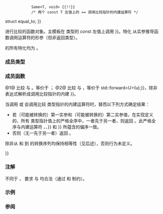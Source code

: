 {{cpp/experimental/ranges/title|equal_to}}
{{cpp/experimental/ranges/utility/navbar}}
{{dcl begin}}
{{dcl header|experimental/ranges/functional}}
{{dcl|since=ranges|1=
template&lt; class T = void &gt;
    requires EqualityComparable&lt;T&gt; {{!!}}
             Same&lt;T, void&gt; {{!!}}
             /* 两个 const T 左值上的 == 调用比较指针的内建运算符 */
struct equal_to;
}}
{{dcl|since=ranges|1=
template&lt;&gt;
struct equal_to&lt;void&gt;;
}}
{{dcl end}}

进行比较的函数对象。主模板在 {{tt|T}} 类型的 const 左值上调用 {{c|operator {{==}}}}。特化 {{tt|equal_to&lt;void&gt;}} 从实参推导函数调用运算符的形参（但非返回类型）。

{{tt|equal_to}} 的所有特化均为 {{rconcept|Semiregular}}。

=== 成员类型 ===
{{dsc begin}}
{{dsc hitem|成员类型|定义}}
{{dsc | {{tt|is_transparent}} {{mark|仅为 {{tt|equal_to&lt;void&gt;}} 特化的成员}}| /* 未指定 */}}
{{dsc end}}

===成员函数===
{{dsc begin}}
{{dsc mem fun | operator() | nolink=true |检查实参是否''相等''}}
{{dsc end}}

{{member|1={{small|std::experimental::ranges::equal_to::}}operator()|2=
{{dcl begin}}
{{dcl|num=1|notes={{mark|仅为主 {{tt|equal_to&lt;T&gt;}} 模板的成员}}|1=
constexpr bool operator()(const T&amp; x, const T&amp; y) const;
}}
{{dcl|num=2|notes={{mark|仅为 {{tt|equal_to&lt;void&gt;}} 特化的成员}}|1=
template&lt; class T, class U &gt;
    requires EqualityComparableWith&lt;T, U&gt; {{!!}}
             /* std::declval&lt;T&gt;() == std::declval&lt;U&gt;()
                解析成比较指针的内建运算符 */
constexpr bool operator()(T&amp;&amp; t, U&amp;&amp; u) const;
}}
{{dcl end}}

@1@ 比较 {{tt|x}} 与 {{tt|y}}。等价于 {{c|return ranges::equal_to&lt;&gt;{}(x, y)}}；
@2@ 比较 {{tt|t}} 与 {{tt|u}}，等价于 {{c|return std::forward&lt;T&gt;(t) {{==}} std::forward&lt;U&gt;(u);}}，除非表达式解析成调用比较指针的内建 {{c|operator {{==}}}}。

当调用 {{v|1}} 或 {{v|2}} 会调用比较 {{tt|P}} 类型指针的内建运算符时，替而以下列方式确定结果：
* 若（可能被转换的）第一实参和（可能被转换的）第二实参值，在实现定义的、所有 {{tt|P}} 类型指针值上的严格全序中，一者先于另一者，则返回 {{c|false}}。此严格全序与内建运算符 {{tt|&lt;}}、{{tt|&gt;}}、{{tt|&lt;{{=}}}} 和 {{tt|&gt;{{=}}}} 所蕴含的偏序一致。
* 否则（无一先于另一者）返回 {{c|true}}。
除非从 {{tt|T}} 和 {{tt|U}} 到 {{tt|P}} 的转换序列均保持相等性（见后述），否则行为未定义。

{{cpp/experimental/ranges/equality preservation|skip-requires=yes}}
}}

===注解===
不同于 {{lc|std::equal_to}}，{{tt|ranges::equal_to}} 要求 {{tt|1===}} 与 {{tt|1=!=}} 均合法（通过 {{rconcept|EqualityComparable}} 和 {{rconcept|EqualityComparableWith}} 制约）。

===示例===
{{example}}

===参阅===
{{dsc begin}}
{{dsc inc|cpp/utility/functional/dsc equal_to}}
{{dsc end}}

{{langlinks|en}}